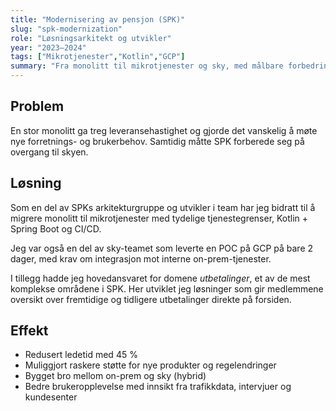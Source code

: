 ```yaml
---
title: "Modernisering av pensjon (SPK)"
slug: "spk-modernization"
role: "Løsningsarkitekt og utvikler"
year: "2023–2024"
tags: ["Mikrotjenester","Kotlin","GCP"]
summary: "Fra monolitt til mikrotjenester og sky, med målbare forbedringer i leveransehastighet og brukeropplevelse."
---
```


## Problem
En stor monolitt ga treg leveransehastighet og gjorde det vanskelig å møte nye forretnings- og brukerbehov. Samtidig måtte SPK forberede seg på overgang til skyen.  

## Løsning
Som en del av SPKs arkitekturgruppe og utvikler i team har jeg bidratt til å migrere monolitt til mikrotjenester med tydelige tjenestegrenser, Kotlin + Spring Boot og CI/CD.  

Jeg var også en del av sky-teamet som leverte en POC på GCP på bare 2 dager, med krav om integrasjon mot interne on-prem-tjenester.  

I tillegg hadde jeg hovedansvaret for domene *utbetalinger*, et av de mest komplekse områdene i SPK. Her utviklet jeg løsninger som gir medlemmene oversikt over fremtidige og tidligere utbetalinger direkte på forsiden.

## Effekt
- Redusert ledetid med 45 %  
- Muliggjort raskere støtte for nye produkter og regelendringer  
- Bygget bro mellom on-prem og sky (hybrid)  
- Bedre brukeropplevelse med innsikt fra trafikkdata, intervjuer og kundesenter
